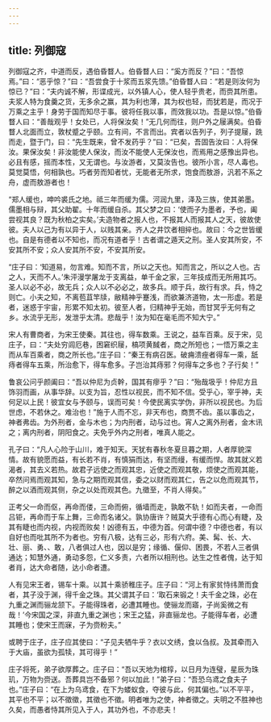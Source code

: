 ```yaml
---
---
---
```

title: 列御寇
---



列御寇之齐，中道而反，遇伯昏瞀人。伯昏瞀人曰：“奚方而反？”曰：“吾惊焉。”曰：“恶乎惊？”曰：“吾尝食于十浆而五浆先馈。”伯昏瞀人曰：“若是则汝何为惊已？”曰：“夫内诚不解，形谍成光，以外镇人心，使人轻乎贵老，而赍其所患。夫浆人特为食羹之货，无多余之赢，其为利也薄，其为权也轻，而犹若是，而况于万乘之主乎！身劳于国而知尽于事。彼将任我以事，而效我以功。吾是以惊。”伯昏瞀人曰：“善哉观乎！女处已，人将保汝矣！”无几何而往，则户外之屦满矣。伯昏瞀人北面而立，敦杖蹙之乎颐。立有间，不言而出。宾者以告列子，列子提屦，跣而走，暨于门，曰：“先生既来，曾不发药乎？”曰：“已矣，吾固告汝曰：人将保汝。果保汝矣！非汝能使人保汝，而汝不能使人无保汝也，而焉用之感豫出异也。必且有感，摇而本性，又无谓也。与汝游者，又莫汝告也。彼所小言，尽人毒也。莫觉莫悟，何相孰也。巧者劳而知者忧，无能者无所求，饱食而敖游，汎若不系之舟，虚而敖游者也！

“郑人缓也，呻吟裘氏之地。祗三年而缓为儒。河润九里，泽及三族，使其弟墨。儒墨相与辩，其父助翟。十年而缓自杀。其父梦之曰：‘使而子为墨者，予也，阖尝视其良？既为秋柏之实矣。’夫造物者之报人也，不报其人而报其人之天，彼故使彼。夫人以己为有以异于人，以贱其亲。齐人之井饮者相捽也。故曰：今之世皆缓也。自是有德者以不知也，而况有道者乎！古者谓之遁天之刑。圣人安其所安，不安其所不安；众人安其所不安，不安其所安。

“庄子曰：‘知道易，勿言难。知而不言，所以之天也。知而言之，所以之人也。古之人，天而不人。’朱泙漫学屠龙于支离益，单千金之家，三年技成而无所用其巧。圣人以必不必，故无兵；众人以不必必之，故多兵。顺于兵，故行有求。兵，恃之则亡。小夫之知，不离苞苴竿牍，敝精神乎蹇浅，而欲兼济道物，太一形虚。若是者，迷惑于宇宙，形累不知太初。彼至人者，归精神乎无始，而甘冥乎无何有之乡。水流乎无形，发泄乎太清。悲哉乎！汝为知在毫毛而不知大宁。”

宋人有曹商者，为宋王使秦。其往也，得车数乘。王说之，益车百乘。反于宋，见庄子，曰：“夫处穷闾厄巷，困窘织屦，槁项黄馘者，商之所短也；一悟万乘之主而从车百乘者，商之所长也。”庄子曰：“秦王有病召医。破痈溃痤者得车一乘，舐痔者得车五乘，所治愈下，得车愈多。子岂治其痔邪？何得车之多也？子行矣！”

鲁哀公问乎颜阖曰：“吾以仲尼为贞幹，国其有瘳乎？”曰：“殆哉圾乎！仲尼方且饰羽而画，从事华辞。以支为旨，忍性以视民，而不知不信。受乎心，宰乎神，夫何足以上民！彼宜女与予颐与，误而可矣！今使民离实学伪，非所以视民也。为后世虑，不若休之。难治也！”施于人而不忘，非天布也，商贾不齿。虽以事齿之，神者弗齿。为外刑者，金与木也；为内刑者，动与过也。宵人之离外刑者，金木讯之；离内刑者，阴阳食之。夫免乎外内之刑者，唯真人能之。

孔子曰：“凡人心险于山川，难于知天。天犹有春秋冬夏旦暮之期，人者厚貌深情。故有貌愿而益，有长若不肖，有慎狷而达，有坚而缦，有缓而悍。故其就义若渴者，其去义若热。故君子远使之而观其忠，近使之而观其敬，烦使之而观其能，卒然问焉而观其知，急与之期而观其信，委之以财而观其仁，告之以危而观其节，醉之以酒而观其侧，杂之以处而观其色。九徵至，不肖人得矣。”

正考父一命而伛，再命而偻，三命而俯，循墙而走，孰敢不轨！如而夫者，一命而吕钜，再命而于车上舞，三命而名诸父。孰协唐许？贼莫大乎德有心而心有睫，及其有睫也而内视，内视而败矣！凶德有五，中德为首。何谓中德？中德也者，有以自好也而吡其所不为者也。穷有八极，达有三必，形有六府。美、髯、长、大、壮、丽、勇、、敢，八者俱过人也，因以是穷；缘循、偃仰、困畏，不若人三者俱通达；知慧外通，勇动多怨，仁义多责，六者所以相刑也。达生之性者傀，达于知者肖，达大命者随，达小命者遭。

人有见宋王者，锡车十乘。以其十乘骄稚庄子。庄子曰：“河上有家贫恃纬萧而食者，其子没于渊，得千金之珠。其父谓其子曰：‘取石来锻之！夫千金之珠，必在九重之渊而骊龙颔下。子能得珠者，必遭其睡也。使骊龙而寤，子尚奚微之有哉！’今宋国之深，非直九重之渊也；宋王之猛，非直骊龙也。子能得车者，必遭其睡也；使宋王而寐，子为赍粉夫。”

或聘于庄子，庄子应其使曰：“子见夫牺牛乎？衣以文绣，食以刍叔。及其牵而入于大庙，虽欲为孤犊，其可得乎！”

庄子将死，弟子欲厚葬之。庄子曰：“吾以天地为棺椁，以日月为连璧，星辰为珠玑，万物为赍送。吾葬具岂不备邪？何以加此！”弟子曰：“吾恐乌鸢之食夫子也。”庄子曰：“在上为乌鸢食，在下为蝼蚁食，夺彼与此，何其偏也。”以不平平，其平也不平；以不徵徵，其徵也不徵。明者唯为之使，神者徵之。夫明之不胜神也久矣，而愚者恃其所见入于人，其功外也，不亦悲夫！

